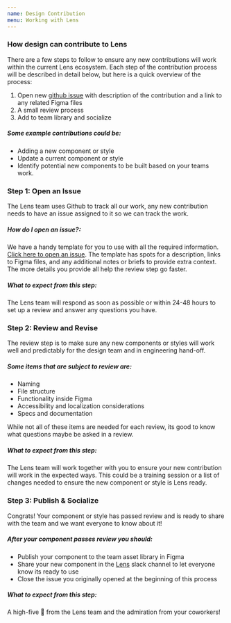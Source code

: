 ```yaml
---
name: Design Contribution
menu: Working with Lens
---
```


### How design can contribute to Lens

There are a few steps to follow to ensure any new contributions will work within the current Lens ecosystem. Each step of the contribution process will be described in detail below, but here is a quick overview of the process:

1. Open new [github issue](https://github.com/looker/lens/issues/new?template=design-issue.md&labels=design,figma) with description of the contribution and a link to any related Figma files
2. A small review process
3. Add to team library and socialize

##### Some example contributions could be:

- Adding a new component or style
- Update a current component or style
- Identify potential new components to be built based on your teams work.

### Step 1: Open an Issue

The Lens team uses Github to track all our work, any new contribution needs to have an issue assigned to it so we can track the work.

##### How do I open an issue?:

We have a handy template for you to use with all the required information. [Click here to open an issue](https://github.com/looker/lens/issues/new?template=design-issue.md&labels=design,figma). The template has spots for a description, links to Figma files, and any additional notes or briefs to provide extra context. The more details you provide all help the review step go faster.

##### What to expect from this step:

The Lens team will respond as soon as possible or within 24-48 hours to set up a review and answer any questions you have.

### Step 2: Review and Revise

The review step is to make sure any new components or styles will work well and predictably for the design team and in engineering hand-off.

##### Some items that are subject to review are:

- Naming
- File structure
- Functionality inside Figma
- Accessibility and localization considerations
- Specs and documentation

While not all of these items are needed for each review, its good to know what questions maybe be asked in a review.

##### What to expect from this step:

The Lens team will work together with you to ensure your new contribution will work in the expected ways. This could be a training session or a list of changes needed to ensure the new component or style is Lens ready.

### Step 3: Publish & Socialize

Congrats! Your component or style has passed review and is ready to share with the team and we want everyone to know about it!

##### After your component passes review you should:

- Publish your component to the team asset library in Figma
- Share your new component in the [Lens](https://looker.slack.com/messages/C9NHFLY0G) slack channel to let everyone know its ready to use
- Close the issue you originally opened at the beginning of this process

##### What to expect from this step:

A high-five 🙌 from the Lens team and the admiration from your coworkers!
